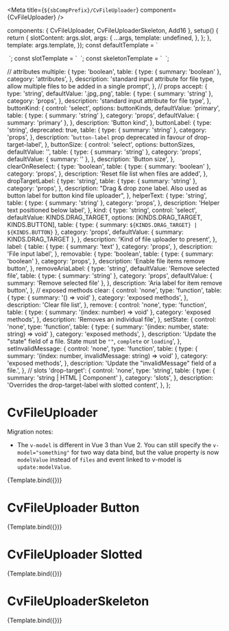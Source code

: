 
<Meta title={`${sbCompPrefix}/CvFileUploader`} component={CvFileUploader} />

  components: {
    CvFileUploader,
    CvFileUploaderSkeleton,
    Add16
  },
  setup() {
    return {
      slotContent: args.slot,
      args: {
        ...args,
        template: undefined,
      },
    };
  },
  template: args.template,
});
const defaultTemplate = `
  <div style="display: inline-flex; align-items: flex-start;">
    <cv-file-uploader v-bind="args" />
  </div>
`;
const slotTemplate = `
  <div style="display: inline-flex; align-items: flex-start;">
    <cv-file-uploader v-bind="args">
      <template v-slot:drop-target>
        <Add16 />
        <span>File Drop</span>
        <Add16 />
      </template>
    </cv-file-uploader>
  </div>
`;
const skeletonTemplate = `
  <div style="display: inline-flex; align-items: flex-start;">
    <cv-file-uploader-skeleton />
  </div>
`;

  // attributes
  multiple: {
    type: 'boolean',
    table: {
      type: { summary: 'boolean' },
      category: 'attributes',
    },
    description: 'standard input attribute for file type, allow multiple files to be added in a single prompt',
  },
  // props
  accept: {
    type: 'string',
    defaultValue: '.jpg,.png',
    table: {
      type: { summary: 'string' },
      category: 'props',
    },
    description: 'standard input attribute for file type',
  },
  buttonKind: {
    control: 'select',
    options: buttonKinds,
    defaultValue: 'primary',
    table: {
      type: { summary: 'string' },
      category: 'props',
      defaultValue: { summary: 'primary' },
    },
    description: 'Button kind',
  },
  buttonLabel: {
    type: 'string',
    deprecated: true,
    table: {
      type: { summary: 'string' },
      category: 'props',
    },
    description: '`button-label` prop deprecated in favour of drop-target-label',
  },
  buttonSize: {
    control: 'select',
    options: buttonSizes,
    defaultValue: '',
    table: {
      type: { summary: 'string' },
      category: 'props',
      defaultValue: { summary: '' },
    },
    description: 'Button size',
  },
  clearOnReselect: {
    type: 'boolean',
    table: {
      type: { summary: 'boolean' },
      category: 'props',
    },
    description: 'Reset file list when files are added',
  },
  dropTargetLabel: {
    type: 'string',
    table: {
      type: { summary: 'string' },
      category: 'props',
    },
    description: "Drag & drop zone label. Also used as button label for button kind file uploader",
  },
  helperText: {
    type: 'string',
    table: {
      type: { summary: 'string' },
      category: 'props',
    },
    description: 'Helper text positioned below label',
  },
  kind: {
    type: 'string',
    control: 'select',
    defaultValue: KINDS.DRAG_TARGET,
    options: [KINDS.DRAG_TARGET, KINDS.BUTTON],
    table: {
      type: { summary: `${KINDS.DRAG_TARGET} | ${KINDS.BUTTON}` },
      category: 'props',
      defaultValue: { summary: KINDS.DRAG_TARGET },
    },
    description: 'Kind of file uploader to present',
  },
  label: {
    table: {
      type: { summary: 'text' },
      category: 'props',
    },
    description: 'File input label',
  },
  removable: {
    type: 'boolean',
    table: {
      type: { summary: 'boolean' },
      category: 'props',
    },
    description: 'Enable file items remove button',
  },
  removeAriaLabel: {
    type: 'string',
    defaultValue: 'Remove selected file',
    table: {
      type: { summary: 'string' },
      category: 'props',
      defaultValue: { summary: 'Remove selected file' },
    },
    description: 'Aria label for item remove button',
  },
  // exposed methods
  clear: {
    control: 'none',
    type: 'function',
    table: {
      type: { summary: '() => void' },
      category: 'exposed methods',
    },
    description: 'Clear file list',
  },
  remove: {
    control: 'none',
    type: 'function',
    table: {
      type: { summary: '(index: number) => void' },
      category: 'exposed methods',
    },
    description: 'Removes an individual file',
  },
  setState: {
    control: 'none',
    type: 'function',
    table: {
      type: { summary: '(index: number, state: string) => void' },
      category: 'exposed methods',
    },
    description: 'Update the "state" field of a file. State must be `""`, `complete` or `loading`',
  },
  setInvalidMessage: {
    control: 'none',
    type: 'function',
    table: {
      type: { summary: '(index: number, invalidMessage: string) => void' },
      category: 'exposed methods',
    },
    description: 'Update the "invalidMessage" field of a file.',
  },
  // slots
  'drop-target': {
    control: 'none',
    type: 'string',
    table: {
      type: { summary: 'string | HTML | Component' },
      category: 'slots',
    },
    description: 'Overrides the drop-target-label with slotted content',
  },
};

# CvFileUploader

Migration notes:

- The `v-model` is different in Vue 3 than Vue 2. You can still specify the `v-model="something"` for two way data bind,
  but the value property is now `modelValue` instead of `files` and event linked to v-model is `update:modelValue`.

<Canvas>
  <Story
    name="Default"
    parameters={{
      controls: {
        exclude: [
          'template',
          'props',
          'modelValue',
          'update:modelValue',
        ],
      },
      docs: { source: { code: defaultTemplate } },
    }}
    args={{
      template: defaultTemplate,
      label: 'Choose files to upload',
      helperText: 'Select the files you want to upload',
      removable: true,
    }}
    argTypes={args}
  >
    {Template.bind({})}
  </Story>
</Canvas>

# CvFileUploader Button

<Canvas>
  <Story
    name="FilerUploader Button"
    parameters={{
      controls: {
        exclude: [
          'template',
          'props',
          'modelValue',
          'update:modelValue',
        ],
      },
      docs: { source: { code: defaultTemplate } },
    }}
    args={{
      template: defaultTemplate,
      label: 'Choose files to upload',
      helperText: 'Select the files you want to upload',
      kind: KINDS.BUTTON,
      removable: true,
      dropTargetLabel: 'Add file',
    }}
    argTypes={{
      ...args,
      kind: {
        ...args.kind,
        control: 'none',
      },
    }}
  >
    {Template.bind({})}
  </Story>
</Canvas>

# CvFileUploader Slotted

<Canvas>
  <Story
    name="Slot"
    parameters={{
      controls: {
        exclude: [
          'template',
          'props',
          'modelValue',
          'update:modelValue',
        ],
      },
      docs: { source: { code: slotTemplate } },
    }}
    args={{
      template: slotTemplate,
      label: 'Choose files to upload',
      helperText: 'Select the files you want to upload',
      removable: true,
    }}
    argTypes={{
      ...args,
      kind: {
        ...args.kind,
        control: 'none',
      },
    }}
  >
    {Template.bind({})}
  </Story>
</Canvas>

# CvFileUploaderSkeleton

<Canvas>
  <Story
    name="Skeleton"
    parameters={{
      controls: {
        exclude: [
          'template',
        ],
      },
      docs: { source: { code: skeletonTemplate } },
    }}
    args={{
      template: skeletonTemplate,
    }}
    argTypes={{}}
  >
    {Template.bind({})}
  </Story>
</Canvas>
